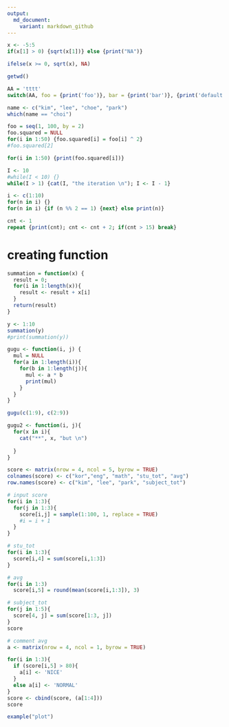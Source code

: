 ```yaml
---
output:
  md_document:
    variant: markdown_github
---
```


```r
x <- -5:5
if(x[1] > 0) {sqrt(x[1])} else {print("NA")}
```

```r
ifelse(x >= 0, sqrt(x), NA)
```
```r
getwd()
```

```r
AA = 'tttt'
switch(AA, foo = {print('foo')}, bar = {print('bar')}, {print('default')})
```
```r
name <- c("kim", "lee", "choe", "park")
which(name == "choi")
```

```r
foo = seq(1, 100, by = 2)
foo.squared = NULL
for(i in 1:50) {foo.squared[i] = foo[i] ^ 2}
#foo.squared[2]
```

```r
for(i in 1:50) {print(foo.squared[i])}
```
```r
I <- 10
#while(I < 10) {}
while(I > 1) {cat(I, "the iteration \n"); I <- I - 1}
```

```r
i <- c(1:10)
for(n in i) {}
for(n in i) {if (n %% 2 == 1) {next} else print(n)}
```

```r
cnt <- 1
repeat {print(cnt); cnt <- cnt + 2; if(cnt > 15) break}
```
# creating function
```r
summation = function(x) {
  result = 0;
  for(i in 1:length(x)){
    result <- result + x[i]
  }
  return(result)
}
```

```r
y <- 1:10
summation(y)
#print(summation(y))
```
```r
gugu <- function(i, j) {
  mul = NULL
  for(a in 1:length(i)){
    for(b in 1:length(j)){
      mul <- a * b
      print(mul)
    }
  }
}
```

```r
gugu(c(1:9), c(2:9))
```

```r
gugu2 <- function(i, j){
  for(x in i){
    cat("**", x, "but \n")
    
  }
}
```

```r
score <- matrix(nrow = 4, ncol = 5, byrow = TRUE)
colnames(score) <- c("kor","eng", "math", "stu_tot", "avg")
row.names(score) <- c("kim", "lee", "park", "subject_tot")

# input score
for(i in 1:3){
  for(j in 1:3){
    score[i,j] = sample(1:100, 1, replace = TRUE)
    #i = i + 1
  }
}

# stu_tot
for(i in 1:3){
  score[i,4] = sum(score[i,1:3])
}

# avg 
for(i in 1:3)
  score[i,5] = round(mean(score[i,1:3]), 3)

# subject_tot
for(j in 1:5){
  score[4, j] = sum(score[1:3, j])
}
score

# comment avg
a <- matrix(nrow = 4, ncol = 1, byrow = TRUE)

for(i in 1:3){
  if (score[i,5] > 80){
    a[i] <- 'NICE'
  }
  else a[i] <- 'NORMAL'
}
score <- cbind(score, (a[1:4]))
score
```
```r
example("plot")
```

